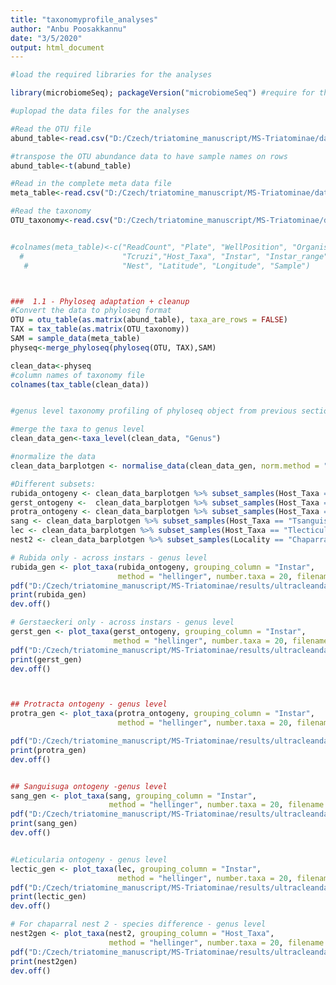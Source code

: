 ```yaml
---
title: "taxonomyprofile_analyses"
author: "Anbu Poosakkannu"
date: "3/5/2020"
output: html_document
---
```



```r
#load the required libraries for the analyses

library(microbiomeSeq); packageVersion("microbiomeSeq") #require for the taxonomy profile analyses


```



```r
#uplopad the data files for the analyses

#Read the OTU file
abund_table<-read.csv("D:/Czech/triatomine_manuscript/MS-Triatominae/data/Ultradata/otu_ultraclean_abund.csv",row.names=1,check.names=FALSE)

#transpose the OTU abundance data to have sample names on rows
abund_table<-t(abund_table)

#Read in the complete meta data file
meta_table<-read.csv("D:/Czech/triatomine_manuscript/MS-Triatominae/data/Ultradata/ultrameta_28022020.csv",row.names=1,check.names=FALSE)

#Read the taxonomy
OTU_taxonomy<-read.csv("D:/Czech/triatomine_manuscript/MS-Triatominae/data/Ultradata/otu_ultraclean_taxa.csv",row.names=1,check.names=FALSE)


#colnames(meta_table)<-c("ReadCount", "Plate", "WellPosition", "Organism", "State",
  #                      "Tcruzi","Host_Taxa", "Instar", "Instar_range", "Sex", "Locality",
   #                     "Nest", "Latitude", "Longitude", "Sample")




```


```r
###  1.1 - Phyloseq adaptation + cleanup
#Convert the data to phyloseq format
OTU = otu_table(as.matrix(abund_table), taxa_are_rows = FALSE)
TAX = tax_table(as.matrix(OTU_taxonomy))
SAM = sample_data(meta_table)
physeq<-merge_phyloseq(phyloseq(OTU, TAX),SAM)

clean_data<-physeq
#column names of taxonomy file
colnames(tax_table(clean_data))



```


```r
#genus level taxonomy profiling of phyloseq object from previous section

#merge the taxa to genus level
clean_data_gen<-taxa_level(clean_data, "Genus")

#normalize the data
clean_data_barplotgen <- normalise_data(clean_data_gen, norm.method = "relative")

#Different subsets:
rubida_ontogeny <- clean_data_barplotgen %>% subset_samples(Host_Taxa == "Trubida")
gerst_ontogeny <-  clean_data_barplotgen %>% subset_samples(Host_Taxa == "Tgerstaeckeri")
protra_ontogeny <- clean_data_barplotgen %>% subset_samples(Host_Taxa == "Tprotracta")
sang <- clean_data_barplotgen %>% subset_samples(Host_Taxa == "Tsanguisuga")
lec <- clean_data_barplotgen %>% subset_samples(Host_Taxa == "Tlecticularia")
nest2 <- clean_data_barplotgen %>% subset_samples(Locality == "Chaparral")

# Rubida only - across instars - genus level
rubida_gen <- plot_taxa(rubida_ontogeny, grouping_column = "Instar",
                        method = "hellinger", number.taxa = 20, filename = NULL)
pdf("D:/Czech/triatomine_manuscript/MS-Triatominae/results/ultracleandata_analyses/taxonomyprofile_analyses/rubida_gen.pdf",width=8)
print(rubida_gen)
dev.off()

# Gerstaeckeri only - across instars - genus level
gerst_gen <- plot_taxa(gerst_ontogeny, grouping_column = "Instar",
                       method = "hellinger", number.taxa = 20, filename = NULL)
pdf("D:/Czech/triatomine_manuscript/MS-Triatominae/results/ultracleandata_analyses/taxonomyprofile_analyses/gerst_gen.pdf",width=8)
print(gerst_gen)
dev.off()



## Protracta ontogeny - genus level
protra_gen <- plot_taxa(protra_ontogeny, grouping_column = "Instar",
                        method = "hellinger", number.taxa = 20, filename = NULL)

pdf("D:/Czech/triatomine_manuscript/MS-Triatominae/results/ultracleandata_analyses/taxonomyprofile_analyses/protra_gen.pdf",width=8)
print(protra_gen)
dev.off()


## Sanguisuga ontogeny -genus level
sang_gen <- plot_taxa(sang, grouping_column = "Instar",
                      method = "hellinger", number.taxa = 20, filename = NULL)
pdf("D:/Czech/triatomine_manuscript/MS-Triatominae/results/ultracleandata_analyses/taxonomyprofile_analyses/sang_gen.pdf",width=8)
print(sang_gen)
dev.off()


#Leticularia ontogeny - genus level
lectic_gen <- plot_taxa(lec, grouping_column = "Instar",
                        method = "hellinger", number.taxa = 20, filename = NULL)
pdf("D:/Czech/triatomine_manuscript/MS-Triatominae/results/ultracleandata_analyses/taxonomyprofile_analyses/letic_gen.pdf",width=8)
print(lectic_gen)
dev.off()

# For chaparral nest 2 - species difference - genus level
nest2gen <- plot_taxa(nest2, grouping_column = "Host_Taxa",
                      method = "hellinger", number.taxa = 20, filename = NULL)
pdf("D:/Czech/triatomine_manuscript/MS-Triatominae/results/ultracleandata_analyses/taxonomyprofile_analyses/nest2_gen.pdf",width=8)
print(nest2gen)
dev.off()



```

